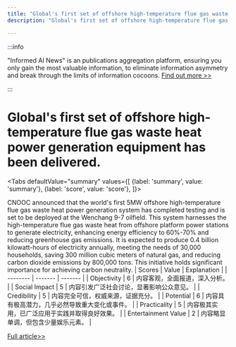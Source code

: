 ```yaml
---
title: "Global's first set of offshore high-temperature flue gas waste heat power generation equipment has been delivered."
description: "Global's first set of offshore high-temperature flue gas waste heat power generation equipment has been delivered."

---
```



:::info

"Informed AI News" is an publications aggregation platform, ensuring you only gain the most valuable information, to eliminate information asymmetry and break through the limits of information cocoons.  [Find out more >>](/)

:::

# Global's first set of offshore high-temperature flue gas waste heat power generation equipment has been delivered.


<Tabs
	defaultValue="summary"
	values={[
	{label: 'summary', value: 'summary'},
	{label: 'score', value: 'score'},
]}>
<TabItem value="summary">


CNOOC announced that the world's first 5MW offshore high-temperature flue gas waste heat power generation system has completed testing and is set to be deployed at the Wenchang 9-7 oilfield. This system harnesses the high-temperature flue gas waste heat from offshore platform power stations to generate electricity, enhancing energy efficiency to 60%-70% and reducing greenhouse gas emissions. It is expected to produce 0.4 billion kilowatt-hours of electricity annually, meeting the needs of 30,000 households, saving 300 million cubic meters of natural gas, and reducing carbon dioxide emissions by 800,000 tons. This initiative holds significant importance for achieving carbon neutrality.
</TabItem>
<TabItem value="score">
	| Scores     | Value   | Explanation |
	| -------- | ------- | ------- |
	| Objectivity  | 6    | 内容客观，全面报道，深入分析。    |
	| Social Impact | 5     | 内容引发广泛社会讨论，显著影响公众意见。    |
	| Credibility    | 5    | 内容完全可信，权威来源，证据充分。    |
	| Potential    | 6    | 内容具有极高潜力，几乎必然导致重大变化或事件。    |
	| Practicality    | 5    | 内容极其实用，已广泛应用于实践并取得良好效果。    |
	| Entertainment Value    | 2    | 内容略显单调，但包含少量娱乐元素。    |
</TabItem>
</Tabs>

[Full article>>](https://readhub.cn/topic/8c1ErKzHxSW)
